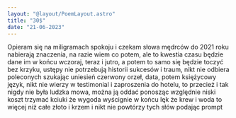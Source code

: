 ```yaml
---
layout: "@layout/PoemLayout.astro"
title: "30$"
date: "21-06-2023"
---
```

Opieram się na miligramach spokoju i czekam
słowa mędrców do 2021 roku nabierają znaczenia,
na razie wiem co potem, ale to kwestia czasu
będzie dane im w końcu wczoraj, teraz i jutro,
a potem to samo się będzie toczyć bez krzyku,
ustępy nie potrzebują historii sukcesów i traum,
nikt nie odbiera poleconych szukając uniesień
czerwony orzeł, data, potem księżycowy język,
nikt nie wierzy w testimonial i zaproszenia do hotelu,
to przecież i tak nigdy nie była ludzka mowa,
można ją oddać ponosząc względnie niski koszt
trzymać kciuki że wygoda wyścignie w końcu lęk
że krew i woda to więcej niż całe złoto i krzem
i nikt nie powtórzy tych słów podając prompt
